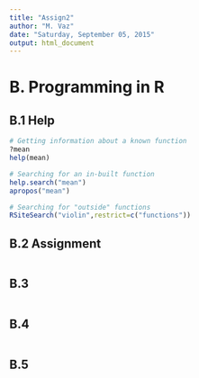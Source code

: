 ```yaml
---
title: "Assign2"
author: "M. Vaz"
date: "Saturday, September 05, 2015"
output: html_document
---
```


# B. Programming in R

## B.1 Help
```r
# Getting information about a known function
?mean
help(mean)

# Searching for an in-built function
help.search("mean")
apropos("mean")

# Searching for "outside" functions 
RSiteSearch("violin",restrict=c("functions"))

```


## B.2 Assignment
```r






```


## B.3
```r






```


## B.4
```r






```


## B.5
```r






```
